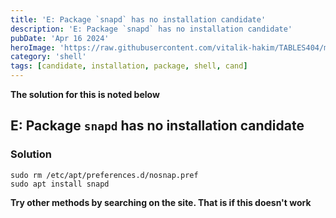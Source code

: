 ```yaml
---
title: 'E: Package `snapd` has no installation candidate'
description: 'E: Package `snapd` has no installation candidate'
pubDate: 'Apr 16 2024'
heroImage: 'https://raw.githubusercontent.com/vitalik-hakim/TABLES404/main/error_b/SHELL.jpg'
category: 'shell'
tags: [candidate, installation, package, shell, cand]
---
```


**The solution for this is noted below**

## E: Package `snapd` has no installation candidate

### Solution

```shell
sudo rm /etc/apt/preferences.d/nosnap.pref
sudo apt install snapd
```

**Try other methods by searching on the site. That is if this doesn't work**
